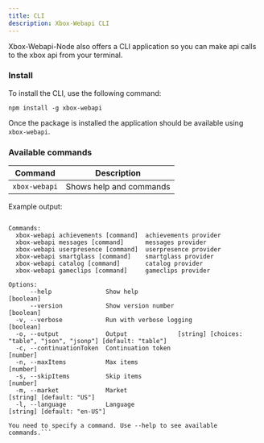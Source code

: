 ```yaml
---
title: CLI
description: Xbox-Webapi CLI
---
```


Xbox-Webapi-Node also offers a CLI application so you can make api calls to the xbox api from your terminal.

### Install

To install the CLI, use the following command:

```npm install -g xbox-webapi```

Once the package is installed the application should be available using `xbox-webapi`.

### Available commands

| Command | Description |
|---------|-------------|
| `xbox-webapi` | Shows help and commands |

Example output:

```xbox-webapi <cmd> [args]

Commands:
  xbox-webapi achievements [command]  achievements provider
  xbox-webapi messages [command]      messages provider
  xbox-webapi userpresence [command]  userpresence provider
  xbox-webapi smartglass [command]    smartglass provider
  xbox-webapi catalog [command]       catalog provider
  xbox-webapi gameclips [command]     gameclips provider

Options:
      --help               Show help                                                                 [boolean]
      --version            Show version number                                                       [boolean]
  -v, --verbose            Run with verbose logging                                                  [boolean]
  -o, --output             Output              [string] [choices: "table", "json", "jsonp"] [default: "table"]
  -c, --continuationToken  Continuation token                                                         [number]
  -n, --maxItems           Max items                                                                  [number]
  -s, --skipItems          Skip items                                                                 [number]
  -m, --market             Market                                                     [string] [default: "US"]
  -l, --language           Language                                                [string] [default: "en-US"]

You need to specify a command. Use --help to see available commands.```